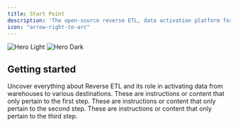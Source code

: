 ```yaml
---
title: Start Point
description: 'The open-source reverse ETL, data activation platform for modern data teams.'
icon: "arrow-right-to-arc"
---
```


<img
  className="block dark:hidden"
  src="/images/hero-light.svg"
  alt="Hero Light"
/>
<img
  className="hidden dark:block"
  src="/images/hero-dark.svg"
  alt="Hero Dark"
/>

## Getting started

<Card href="https://multiwoven.ghost.io" title="Understanding Reverse ETL: A Comprehensive Overview" icon="repeat" iconType="duotone" color="#ca8b04">
  Uncover everything about Reverse ETL and its role in activating data from warehouses to various destinations.
</Card>


<Steps>
  <Step title="Setup Source">
    These are instructions or content that only pertain to the first step.
  </Step>
  <Step title="Setup Destination">
    These are instructions or content that only pertain to the second step.
  </Step>
  <Step title="Data Modelling & Sync">
    These are instructions or content that only pertain to the third step.
  </Step>
</Steps>


